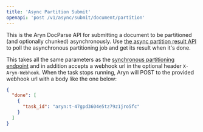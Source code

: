 ```yaml
---
title: 'Async Partition Submit'
openapi: 'post /v1/async/submit/document/partition'
---
```

This is the Aryn DocParse API for submitting a document to be partitioned (and optionally chunked) asynchronously. Use
[the async partition result API](./async-partition-result) to poll the asynchronous partitioning job and get its result
when it's done.

This takes all the same parameters as the [synchronous partitioning endpoint](./partition.mdx) and in addition accepts a webhook url in the
optional header `X-Aryn-Webhook`. When the task stops running, Aryn will POST to the provided webhook url with a body
like the one below:

```json
{
  "done": [
    {
      "task_id": "aryn:t-47gpd3604e5tz79z1jro5fc"
    }
  ]
}
```
